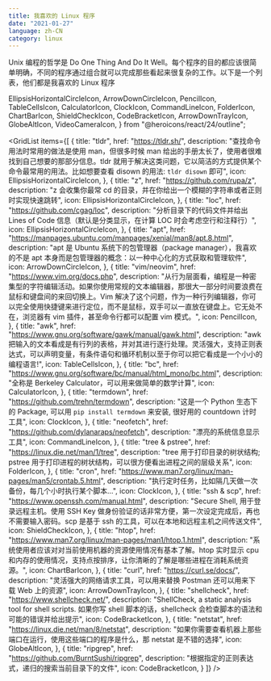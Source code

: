 ```yaml
---
title: 我喜欢的 Linux 程序
date: "2021-01-27"
language: zh-CN
category: linux
---
```


Unix 编程的哲学是 Do One Thing And Do It Well。每个程序的目的都应该很简单明确，不同的程序通过组合就可以完成那些看起来很复杂的工作。以下是一个列表，他们都是我喜欢的 Linux 程序

  EllipsisHorizontalCircleIcon,
  ArrowDownCircleIcon,
  PencilIcon,
  TableCellsIcon,
  CalculatorIcon,
  ClockIcon,
  CommandLineIcon,
  FolderIcon,
  ChartBarIcon,
  ShieldCheckIcon,
  CodeBracketIcon,
  ArrowDownTrayIcon,
  GlobeAltIcon,
  VideoCameraIcon,
} from "@heroicons/react/24/outline";

<GridList
  items={[
    {
      title: "tldr",
      href: "https://tldr.sh/",
      description:
        "查找命令用法时常用的做法是使用 man，但很多时候 man 给出的手册太长了，使用者很难找到自己想要的那部分信息。tldr 就用于解决这类问题，它以简洁的方式提供某个命令最常用的用法。比如想要查看 disown 的用法: `tldr disown` 即可",
      icon: EllipsisHorizontalCircleIcon,
    },
     {
      title: "z",
      href: "https://github.com/rupa/z",
      description: "z 会收集你最常 cd 的目录，并在你给出一个模糊的字符串或者正则时实现快速跳转",
      icon: EllipsisHorizontalCircleIcon,
    },
     {
      title: "loc",
      href: "https://github.com/cgag/loc",
      description: "分析目录下的代码文件并给出 Lines of Code 信息（默认是分类显示，在计算 LOC 时会考虑空行和注释行）",
      icon: EllipsisHorizontalCircleIcon,
    },
    {
      title: "apt",
      href: "https://manpages.ubuntu.com/manpages/xenial/man8/apt.8.html",
      description:
        "apt 是 Ubuntu 系统下的包管理器（package manager），我喜欢的不是 apt 本身而是包管理器的概念：以一种中心化的方式获取和管理软件",
      icon: ArrowDownCircleIcon,
    },
    {
      title: "vim/neovim",
      href: "https://www.vim.org/docs.php",
      description:
        "从行为层面看，编程是一种密集型的字符编辑活动。如果你使用常规的文本编辑器，那很大一部分时间要浪费在鼠标和键盘间的来回切换上。Vim 解决了这个问题，作为一种行列编辑器，你可以完全使用快捷键来进行定位，而不是鼠标，双手可以一直放在键盘上。它无处不在，浏览器有 vim 插件，甚至命令行都可以配置 vim 模式。",
      icon: PencilIcon,
    },
    {
      title: "awk",
      href: "https://www.gnu.org/software/gawk/manual/gawk.html",
      description:
        "awk 把输入的文本看成是有行列的表格，并对其进行逐行处理。灵活强大，支持正则表达式，可以声明变量，有条件语句和循环机制以至于你可以把它看成是一个小小的编程语言!",
      icon: TableCellsIcon,
    },
    {
      title: "bc",
      href: "https://www.gnu.org/software/bc/manual/html_mono/bc.html",
      description: "全称是 Berkeley Calculator，可以用来做简单的数学计算",
      icon: CalculatorIcon,
    },
    {
      title: "termdown",
      href: "https://github.com/trehn/termdown",
      description:
        "这是一个 Python 生态下的 Package, 可以用 `pip install termdown` 来安装, 很好用的 countdown 计时工具",
      icon: ClockIcon,
    },
    {
      title: "neofetch",
      href: "https://github.com/dylanaraps/neofetch",
      description: "漂亮的系统信息显示工具",
      icon: CommandLineIcon,
    },
    {
      title: "tree & pstree",
      href: "https://linux.die.net/man/1/tree",
      description:
        "tree 用于打印目录的树状结构; pstree 用于打印进程的树状结构，可以很方便看出进程之间的层级关系",
      icon: FolderIcon,
    },
    {
      title: "cron",
      href: "https://www.man7.org/linux/man-pages/man5/crontab.5.html",
      description:
        "执行定时任务，比如隔几天做一次备份，每几个小时执行某个脚本...",
      icon: ClockIcon,
    },
    {
      title: "ssh & scp",
      href: "https://www.openssh.com/manual.html",
      description:
        "Secure Shell, 用于登录远程主机。使用 SSH Key 做身份验证的话非常方便，第一次设定完成后，再也不需要输入密码。scp 是基于 ssh 的工具，可以在本地和远程主机之间传送文件",
      icon: ShieldCheckIcon,
    },
    {
      title: "htop",
      href: "https://www.man7.org/linux/man-pages/man1/htop.1.html",
      description:
        "系统使用者应该对对当前使用机器的资源使用情况有基本了解。htop 实时显示 cpu 和内存的使用情况，支持点按排序，让你清晰的了解是哪些进程在消耗系统资源。",
      icon: ChartBarIcon,
    },
    {
      title: "curl",
      href: "https://curl.se/docs/",
      description:
        "灵活强大的网络请求工具，可以用来替换 Postman 还可以用来下载 Web 上的资源",
      icon: ArrowDownTrayIcon,
    },
    {
      title: "shellcheck",
      href: "https://www.shellcheck.net/",
      description:
        "ShellCheck, a static analysis tool for shell scripts. 如果你写 shell 脚本的话，shellcheck 会检查脚本的语法和可能的错误并给出提示",
      icon: CodeBracketIcon,
    },
    {
      title: "netstat",
      href: "https://linux.die.net/man/8/netstat",
      description:
        "如果你需要查看机器上那些端口在运行，使用这些端口的程序是什么，那 netstat 是不错的选择",
      icon: GlobeAltIcon,
    },
    {
      title: "ripgrep",
      href: "https://github.com/BurntSushi/ripgrep",
      description: "根据指定的正则表达式，递归的搜索当前目录下的文件",
      icon: CodeBracketIcon,
    }
  ]}
/>
